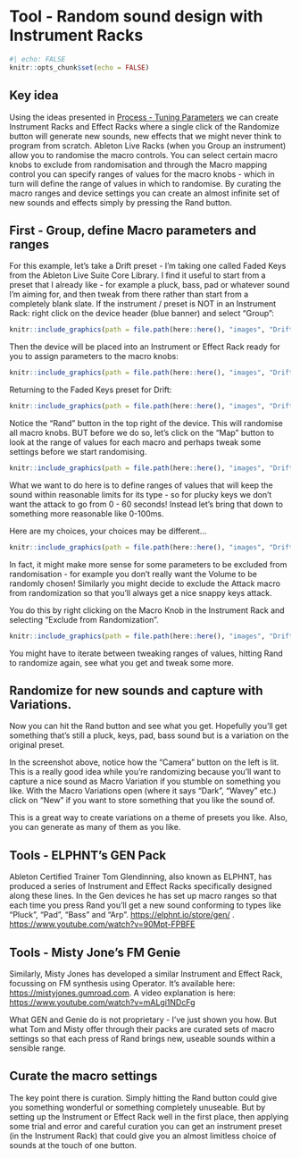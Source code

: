 # Tool - Random sound design with Instrument Racks

```r
#| echo: FALSE
knitr::opts_chunk$set(echo = FALSE)
```

::: callout-tip
## Key idea

Using the ideas presented in [Process - Tuning Parameters](008-Process-Tuning_Parameters.qmd) we can create Instrument Racks and Effect Racks where a single click of the Randomize button will generate new sounds, new effects that we might never think to program from scratch. Ableton Live Racks (when you Group an instrument) allow you to randomise the macro controls. You can select certain macro knobs to exclude from randomisation and through the Macro mapping control you can specify ranges of values for the macro knobs - which in turn will define the range of values in which to randomise. By curating the macro ranges and device settings you can create an almost infinite set of new sounds and effects simply by pressing the Rand button.
:::

## First - Group, define Macro parameters and ranges

For this example, let's take a Drift preset - I'm taking one called Faded Keys from the Ableton Live Suite Core Library. I find it useful to start from a preset that I already like - for example a pluck, bass, pad or whatever sound I'm aiming for, and then tweak from there rather than start from a completely blank slate. If the instrument / preset is NOT in an Instrument Rack: right click on the device header (blue banner) and select "Group":

```r
knitr::include_graphics(path = file.path(here::here(), "images", "Drift_Instrument.png"))
```

Then the device will be placed into an Instrument or Effect Rack ready for you to assign parameters to the macro knobs:

```r
knitr::include_graphics(path = file.path(here::here(), "images", "Drift_Instrument_Rack_blank.png"))
```

Returning to the Faded Keys preset for Drift:

```r
knitr::include_graphics(path = file.path(here::here(), "images", "Drift_Instrument_FadedKeys.png"))
```

Notice the "Rand" button in the top right of the device. This will randomise all macro knobs. BUT before we do so, let's click on the "Map" button to look at the range of values for each macro and perhaps tweak some settings before we start randomising.

```r
knitr::include_graphics(path = file.path(here::here(), "images", "Drift_Instrument_Rack_MacroRange.png"))
```

What we want to do here is to define ranges of values that will keep the sound within reasonable limits for its type - so for plucky keys we don't want the attack to go from 0 - 60 seconds! Instead let's bring that down to something more reasonable like 0-100ms.

Here are my choices, your choices may be different...

```r
knitr::include_graphics(path = file.path(here::here(), "images", "Drift_Instrument_Rack_MacroRange2.png"))
```

In fact, it might make more sense for some parameters to be excluded from randomisation - for example you don't really want the Volume to be randomly chosen! Similarly you might decide to exclude the Attack macro from randomization so that you'll always get a nice snappy keys attack.

You do this by right clicking on the Macro Knob in the Instrument Rack and selecting "Exclude from Randomization".

```r
knitr::include_graphics(path = file.path(here::here(), "images", "Drift_Instrument_Rack_Exclude.png"))
```

You might have to iterate between tweaking ranges of values, hitting Rand to randomize again, see what you get and tweak some more.

## Randomize for new sounds and capture with Variations.

Now you can hit the Rand button and see what you get. Hopefully you'll get something that's still a pluck, keys, pad, bass sound but is a variation on the original preset.

In the screenshot above, notice how the "Camera" button on the left is lit. This is a really good idea while you're randomizing because you'll want to capture a nice sound as Macro Variation if you stumble on something you like. With the Macro Variations open (where it says "Dark", "Wavey" etc.) click on "New" if you want to store something that you like the sound of.

This is a great way to create variations on a theme of presets you like. Also, you can generate as many of them as you like.

## Tools - ELPHNT's GEN Pack

Ableton Certified Trainer Tom Glendinning, also known as ELPHNT, has produced a series of Instrument and Effect Racks specifically designed along these lines. In the Gen devices he has set up macro ranges so that each time you press Rand you'll get a new sound conforming to types like "Pluck", "Pad", "Bass" and "Arp". <https://elphnt.io/store/gen/> . <https://www.youtube.com/watch?v=90Mpt-FPBFE>

## Tools - Misty Jone's FM Genie

Similarly, Misty Jones has developed a similar Instrument and Effect Rack, focussing on FM synthesis using Operator. It's available here: <https://mistyjones.gumroad.com>. A video explanation is here: <https://www.youtube.com/watch?v=mALgi1NDcFg>

What GEN and Genie do is not proprietary - I've just shown you how. But what Tom and Misty offer through their packs are curated sets of macro settings so that each press of Rand brings new, useable sounds within a sensible range.

## Curate the macro settings

The key point there is curation. Simply hitting the Rand button could give you something wonderful or something completely unuseable. But by setting up the Instrument or Effect Rack well in the first place, then applying some trial and error and careful curation you can get an instrument preset (in the Instrument Rack) that could give you an almost limitless choice of sounds at the touch of one button.

